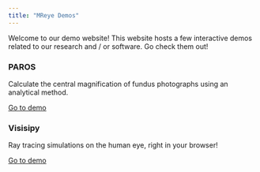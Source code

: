 ```yaml
---
title: "MReye Demos"
---
```


Welcome to our demo website!
This website hosts a few interactive demos related to our research and / or software.
Go check them out!

::::: {.grid}

:::: {.g-col-12 .g-col-sm-6 .card}
::: {.card-header .bg-white}
### PAROS
:::

::: {.card-body .d-flex .flex-column}
Calculate the central magnification of fundus photographs using an analytical method.

::: {.mt-auto}
[Go to demo](paros/index.qmd){.btn .btn-outline-primary .btn role="button"}
:::
:::
::::

:::: {.g-col-12 .g-col-sm-6 .card}
::: {.card-header .bg-white}
### Visisipy
:::

::: {.card-body .d-flex .flex-column}
Ray tracing simulations on the human eye, right in your browser!

::: {.mt-auto}
[Go to demo](visisipy/index.qmd){.btn .btn-outline-primary .btn .mt-auto role="button"}
:::
:::
::::

:::::
